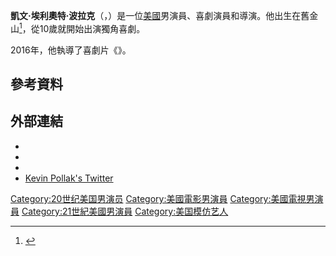 {{Infobox comedian
| name         = 凱文·波拉克
| image        = KevinPollakMar08.jpg
| imagesize    = 
| caption      = 波拉克於2009年
| birth_name   = Kevin Elliot Pollak
| birth_date   = {{birth date and age|1957|10|30}}
| birth_place  = [[美國|美國]][[加利福尼亞州|加利福尼亞州]][[舊金山|舊金山]]
| years_active = 1984-現在
| influences = {{tsl|en|Ross Martin|}},<ref>{{cite interview |last= Pollak |first= Kevin |interviewer= Kevin Pollak |title= Kevin Pollak's Chat Show |last2= Carvey |first2= Dana |url= http://www.youtube.com/watch?v=LJjxiZzSW8Y |date= May 31, 2009 |access-date= 2016-03-23 |archiveurl= https://web.archive.org/web/20160413173944/https://www.youtube.com/watch?v=LJjxiZzSW8Y |archivedate= 2016-04-13 |deadurl= no }}</ref> [[Bill_Murray|Bill Murray]]<ref>{{cite interview |last= Pollak |first= Kevin |interviewer= Kevin Pollak |title= Kevin Pollak Chat Show |last2= Azaria |first2= Hank |url= http://www.kevinpollakschatshow.com/archive/?cat=290 |date= August 23, 2009 |deadurl= yes |archiveurl= https://web.archive.org/web/20131021070856/http://www.kevinpollakschatshow.com/archive/?cat=290 |archivedate= 2013年10月21日 |access-date= 2016年3月23日 }}</ref>
| occupation   = 演員，導演
| spouse       = {{marriage|{{tsl|en|Lucy Webb|}}|1995|2008|reason=離婚}}
| children     = 
}}
'''凱文·埃利奧特·波拉克'''（{{lang-en|Kevin Elliot Pollak}}，{{bd|1957年|10月30日||}}）是一位[[美國|美國]]男演員、喜劇演員和導演。他出生在舊金山<ref>{{Cite web |url=http://nl.newsbank.com/nl-search/we/Archives?p_product=SJ&s_site=mercurynews&p_multi=SJ&p_theme=realcities&p_action=search&p_maxdocs=200&p_topdoc=1&p_text_direct-0=0EB71DFEC5C0F633&p_field_direct-0=document_id&p_perpage=10&p_sort=YMD_date:D&s_trackval=GooglePM |title=SMART MOUTH KEVIN POLLAK FEELS AT HOME WHETHER IT'S STAND-UP COMEDY IN A CLUB OR DRAMATIC TURNS ON THE SCREEN |accessdate=2016-03-23 |archive-date=2017-10-14 |archive-url=https://web.archive.org/web/20171014233922/http://nl.newsbank.com/nl-search/we/Archives?p_product=SJ&s_site=mercurynews&p_multi=SJ&p_theme=realcities&p_action=search&p_maxdocs=200&p_topdoc=1&p_text_direct-0=0EB71DFEC5C0F633&p_field_direct-0=document_id&p_perpage=10&p_sort=YMD_date:D&s_trackval=GooglePM |dead-url=no }}</ref>，從10歲就開始出演獨角喜劇。

2016年，他執導了喜劇片《{{le|晚熟男人|The Late Bloomer}}》。

==參考資料==
{{Reflist}}

==外部連結==
*{{official website|http://www.kevinpollak.tv/}}
*{{IMDb name|1629}}
*{{YouTube|user=kpo345|title=Kevin Pollak}}
*[https://www.twitter.com/kevinpollak Kevin Pollak's Twitter]{{Wayback|url=https://www.twitter.com/kevinpollak |date=20161223160051 }}

{{Authority control}}

{{DEFAULTSORT:Pollak, Kevin}}
[[Category:20世纪美国男演员|Category:20世纪美国男演员]]
[[Category:美國電影男演員|Category:美國電影男演員]]
[[Category:美國電視男演員|Category:美國電視男演員]]
[[Category:21世紀美國男演員|Category:21世紀美國男演員]]
[[Category:美国模仿艺人|Category:美国模仿艺人]]